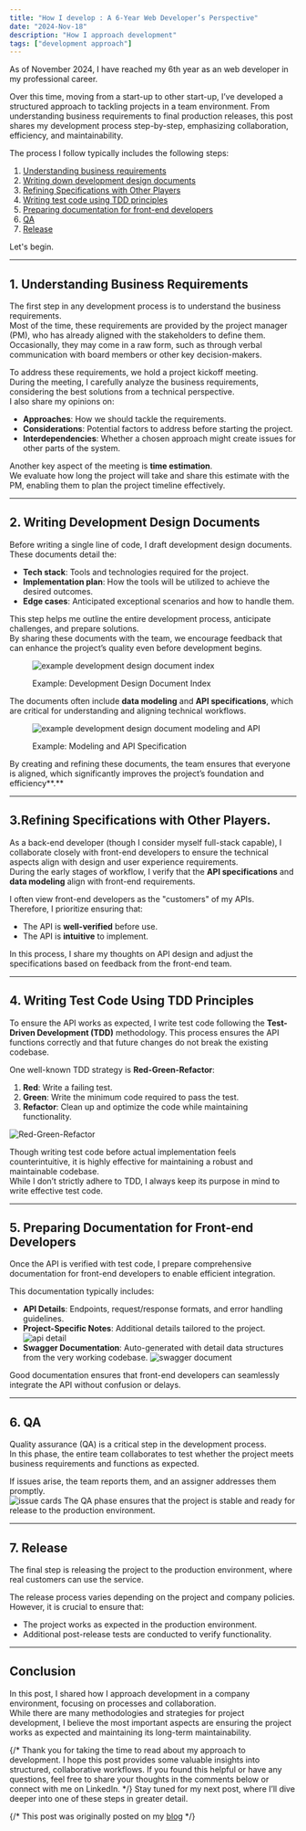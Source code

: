 ```yaml
---
title: "How I develop : A 6-Year Web Developer’s Perspective"
date: "2024-Nov-18"
description: "How I approach development"
tags: ["development approach"]
---
```

As of November 2024, I have reached my 6th year as an web developer in my professional career.

Over this time, moving from a start-up to other start-up, I’ve developed a structured approach to tackling projects in a team environment. 
From understanding business requirements to final production releases, this post shares my development process step-by-step, emphasizing collaboration, efficiency, and maintainability.

The process I follow typically includes the following steps:

1. [Understanding business requirements](#1)
2. [Writing down development design documents](#2)
3. [Refining Specifications with Other Players](#3)
4. [Writing test code using TDD principles](#4)
5. [Preparing documentation for front-end developers](#5)
6. [QA](#6)
7. [Release](#7)

Let's begin.

---

<h2 id="1">1. Understanding Business Requirements</h2>

The first step in any development process is to understand the business requirements.  
Most of the time, these requirements are provided by the project manager (PM), who has already aligned with the stakeholders to define them.  
Occasionally, they may come in a raw form, such as through verbal communication with board members or other key decision-makers.

To address these requirements, we hold a project kickoff meeting.  
During the meeting, I carefully analyze the business requirements, considering the best solutions from a technical perspective.  
I also share my opinions on:
- **Approaches**: How we should tackle the requirements.  
- **Considerations**: Potential factors to address before starting the project.  
- **Interdependencies**: Whether a chosen approach might create issues for other parts of the system.

Another key aspect of the meeting is **time estimation**.  
We evaluate how long the project will take and share this estimate with the PM, enabling them to plan the project timeline effectively.

---

<h2 id="2">2. Writing Development Design Documents</h2>

Before writing a single line of code, I draft development design documents.  
These documents detail the:
- **Tech stack**: Tools and technologies required for the project.  
- **Implementation plan**: How the tools will be utilized to achieve the desired outcomes.  
- **Edge cases**: Anticipated exceptional scenarios and how to handle them.  

This step helps me outline the entire development process, anticipate challenges, and prepare solutions.  
By sharing these documents with the team, we encourage feedback that can enhance the project’s quality even before development begins.

<figure className="flex flex-col items-center my-4">
  <img
    src="/posts/how_i_dev/dev_doc_index.png"
    alt="example development design document index"
    width={298}
    height={567}
  />
  <figcaption className="text-gray-600 text-sm">
    <p style={{"marginTop":"0px", "marginBottom":"0px"}}>Example: Development Design Document Index</p>
  </figcaption>
</figure>


The documents often include **data modeling** and **API specifications**, which are critical for understanding and aligning technical workflows.

<figure className="flex flex-col items-center my-4">
  <img
    src="/posts/how_i_dev/mod_api.png"
    alt="example development design document modeling and API"
    width={275}
    height={85}
  />
  <figcaption className="text-gray-600 text-sm">
    <p style={{"margin-top":"0px", "margin-bottom":"0px"}}>Example: Modeling and API Specification</p>
  </figcaption>
</figure>


By creating and refining these documents, the team ensures that everyone is aligned, which significantly improves the project’s foundation and efficiency**.**

---

<h2 id="3">3.Refining Specifications with Other Players.</h2>

As a back-end developer (though I consider myself full-stack capable), I collaborate closely with front-end developers to ensure the technical aspects align with design and user experience requirements.  
During the early stages of workflow, I verify that the **API specifications** and **data modeling** align with front-end requirements.  

I often view front-end developers as the "customers" of my APIs.  
Therefore, I prioritize ensuring that:
- The API is **well-verified** before use.  
- The API is **intuitive** to implement.

In this process, I share my thoughts on API design and adjust the specifications based on feedback from the front-end team.

---

<h2 id="4">4. Writing Test Code Using TDD Principles</h2>

To ensure the API works as expected, I write test code following the **Test-Driven Development (TDD)** methodology.
This process ensures the API functions correctly and that future changes do not break the existing codebase.

One well-known TDD strategy is **Red-Green-Refactor**:
1. **Red**: Write a failing test.  
2. **Green**: Write the minimum code required to pass the test.  
3. **Refactor**: Clean up and optimize the code while maintaining functionality.

<img
  src="/posts/how_i_dev/tdd.png"
  alt="Red-Green-Refactor"
  width={600}
  height={465}
/>

Though writing test code before actual implementation feels counterintuitive, it is highly effective for maintaining a robust and maintainable codebase.  
While I don’t strictly adhere to TDD, I always keep its purpose in mind to write effective test code.


---

<h2 id="5">5. Preparing Documentation for Front-end Developers</h2>

Once the API is verified with test code, I prepare comprehensive documentation for front-end developers to enable efficient integration.  

This documentation typically includes:
- **API Details**: Endpoints, request/response formats, and error handling guidelines.
- **Project-Specific Notes**: Additional details tailored to the project.    
<img
  src="/posts/how_i_dev/api_detail.png"
  alt="api detail"
  width={250}
  height={125}/>
- **Swagger Documentation**: Auto-generated with detail data structures from the very working codebase.
<img
  src="/posts/how_i_dev/swagger.png"
  alt="swagger document"
  width={250}
  height={125}/>

Good documentation ensures that front-end developers can seamlessly integrate the API without confusion or delays.


---

<h2 id="6">6. QA</h2>

Quality assurance (QA) is a critical step in the development process.  
In this phase, the entire team collaborates to test whether the project meets business requirements and functions as expected.

If issues arise, the team reports them, and an assigner addresses them promptly.  
<img
  src="/posts/how_i_dev/qa.png"
  alt="issue cards"
  width={647}
  height={219}/>
The QA phase ensures that the project is stable and ready for release to the production environment.


---


<h2 id="7">7. Release</h2>

The final step is releasing the project to the production environment, where real customers can use the service.  

The release process varies depending on the project and company policies. However, it is crucial to ensure that:
- The project works as expected in the production environment.  
- Additional post-release tests are conducted to verify functionality.  

---

## Conclusion

In this post, I shared how I approach development in a company environment, focusing on processes and collaboration.  
While there are many methodologies and strategies for project development, I believe the most important aspects are ensuring the project works as expected and maintaining its long-term maintainability.

{/* Thank you for taking the time to read about my approach to development. I hope this post provides some valuable insights into structured, collaborative workflows.
If you found this helpful or have any questions, feel free to share your thoughts in the comments below or connect with me on LinkedIn. */}
Stay tuned for my next post, where I’ll dive deeper into one of these steps in greater detail.

{/* This post was originally posted on my [blog](https://koblin.blog) */}